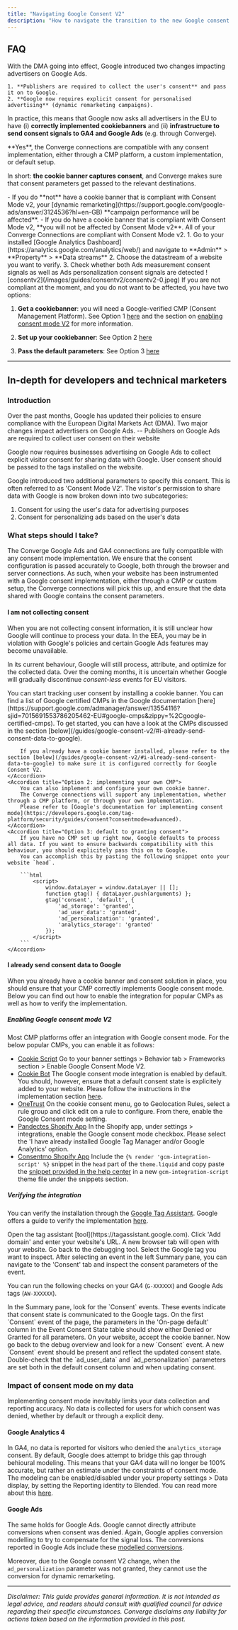 ```yaml
---
title: "Navigating Google Consent V2"
description: "How to navigate the transition to the new Google consent mode"
---
```


## FAQ

<AccordionGroup>
<Accordion title="What is happening with Consent Mode v2?" icon="lightbulb" iconType="duotone">
  With the DMA going into effect, Google introduced two changes impacting advertisers on Google Ads.
  
    1. **Publishers are required to collect the user's consent** and pass it on to Google.
    2. **Google now requires explicit consent for personalised advertising** (dynamic remarketing campaigns).

In practice, this means that Google now asks all advertisers in the EU to have (i) **correctly implemented cookiebanners** and (ii) **infrastructure to send consent signals to GA4 and Google Ads** (e.g. through Converge).

</Accordion>

<Accordion title="Is Converge compatible with Consent Mode v2?" icon="check-double">
**Yes**, the Converge connections are compatible with any consent implementation, either through a CMP platform, a custom implementation, or default setup.

In short: **the cookie banner captures consent**, and Converge makes sure that consent parameters get passed to the relevant destinations.
</Accordion>

<Accordion title="What happens if I don't take action?" icon="pause" iconType="duotone">
 - If you do **not** have a cookie banner that is compliant with Consent Mode v2, your [dynamic remarketing](https://support.google.com/google-ads/answer/3124536?hl=en-GB) **campaign performance will be affected**. 
 - If you do have a cookie banner that is compliant with Consent Mode v2, **you will not be affected by Consent Mode v2**. All of your Converge Connections are compliant with Consent Mode v2.
</Accordion>

<Accordion title="How can I check whether I am compliant with Consent Mode v2?" icon="shield-halved" iconType="duotone">
  1. Go to your installed [Google Analytics Dashboard](https://analytics.google.com/analytics/web/) and navigate to **Admin** > **Property** >  **Data streams**
  2. Choose the datastream of a website you want to verify.
  3. Check whether both Ads measurement consent signals as well as Ads personalization consent signals are detected
    ![consentv2](/images/guides/consentv2/consentv2-0.jpeg)

</Accordion>

<Accordion title="I am not ready for Consent Mode v2, what should I do?" icon="circle-exclamation" >
If you are not compliant at the moment, and you do not want to be affected, you have two options: 

1. **Get a cookiebanner**: you will need a Google-verified CMP (Consent Management Platform). See Option 1 [here](#i-am-not-collecting-consent) and the section on [enabling consent mode V2](#enabling-google-consent-mode-v2) for more information.

2. **Set up your cookiebanner**: See Option 2 [here](#i-am-not-collecting-consent)

3. **Pass the default parameters**: See Option 3 [here](#i-am-not-collecting-consent)
</Accordion>

</AccordionGroup>

---

## In-depth for developers and technical marketers

### Introduction
Over the past months, Google has updated their policies to ensure compliance with the European Digital Markets Act (DMA). Two major changes impact advertisers on Google Ads. -- Publishers on Google Ads are required to collect user consent on their website

Google now requires businesses advertising on Google Ads to collect explicit visitor consent for sharing data with Google. User consent should be passed to the tags installed on the website.

Google introduced two additional parameters to specify this consent. This is often referred to as 'Consent Mode V2'. The visitor's permission to share data with Google is now broken down into two subcategories:
1. Consent for using the user's data for advertising purposes
2. Consent for personalizing ads based on the user's data

### What steps should I take?

The Converge Google Ads and GA4 connections are fully compatible with any consent mode implementation. We ensure that the consent configuration is passed accurately to Google, both through the browser and server connections.
As such, when your website has been instrumented with a Google consent implementation, either through a CMP or custom setup, the Converge connections will pick this up, and ensure that the data shared with Google contains the consent parameters.

#### I am not collecting consent
When you are not collecting consent information, it is still unclear how Google will continue to process your data. In the EEA, you may be in violation with Google's policies and certain Google Ads features may become unavailable.

In its current behaviour, Google will still process, attribute, and optimize for the collected data. Over the coming months, it is uncertain whether Google will gradually discontinue *consent-less* events for EU visitors.

<AccordionGroup>
    <Accordion title="Option 1: installing a CMP">
        You can start tracking user consent by installing a cookie banner.
        You can find a list of Google certified CMPs in the Google documentation [here](https://support.google.com/admanager/answer/13554116?sjid=7015691553786205462-EU#google-cmps&zippy=%2Cgoogle-certified-cmps).
        To get started, you can have a look at the CMPs discussed in the section [below](/guides/google-consent-v2/#i-already-send-consent-data-to-google).
        
        If you already have a cookie banner installed, please refer to the section [below](/guides/google-consent-v2/#i-already-send-consent-data-to-google) to make sure it is configured correctly for Google Consent V2.
    </Accordion>
    <Accordion title="Option 2: implementing your own CMP">
        You can also implement and configure your own cookie banner.
        The Converge connections will support any implementation, whether through a CMP platform, or through your own implementation.
        Please refer to [Google's documentation for implementing consent mode](https://developers.google.com/tag-platform/security/guides/consent?consentmode=advanced).
    </Accordion>
    <Accordion title="Option 3: default to granting consent">
        If you have no CMP set up right now, Google defaults to process all data. If you want to ensure backwards compatibility with this behaviour, you should explicitely pass this on to Google.
        You can accomplish this by pasting the following snippet onto your website `head`.

        ```html 
            <script>
                window.dataLayer = window.dataLayer || [];
                function gtag() { dataLayer.push(arguments) };
                gtag('consent', 'default', {
                    'ad_storage': 'granted',
                    'ad_user_data': 'granted',
                    'ad_personalization': 'granted',
                    'analytics_storage': 'granted'
                });
            </script>
        ```
    </Accordion>
</AccordionGroup>

#### I already send consent data to Google

When you already have a cookie banner and consent solution in place, you should ensure that your CMP correctly implements Google consent mode.
Below you can find out how to enable the integration for popular CMPs as well as how to verify the implementation.

##### Enabling Google consent mode V2
Most CMP platforms offer an integration with Google consent mode. For the below popular CMPs, you can enable it as follows:

- [Cookie Script](https://help.cookie-script.com/en/google-analytics/google-consent-mode-implementation-instructions) Go to your banner settings > Behavior tab > Frameworks section > Enable Google Consent Mode V2.
- [Cookie Bot](https://support.cookiebot.com/hc/en-us/articles/360016047000-Cookiebot-and-Google-Consent-Mode) The Google consent mode integration is enabled by default. You should, however, ensure that a default consent state is explicitely added to your website. Please follow the instructions in the implementation section [here](https://support.cookiebot.com/hc/en-us/articles/360016047000-Cookiebot-and-Google-Consent-Mode).
- [OneTrust](https://my.onetrust.com/s/article/UUID-d81787f6-685c-2262-36c3-5f1f3369e2a7?language=en_US#UUID-d81787f6-685c-2262-36c3-5f1f3369e2a7_section-idm231981224490148) On the cookie consent menu, go to Geolocation Rules, select a rule group and click edit on a rule to configure. From there, enable the Google Consent mode setting.
- [Pandectes Shopify App](https://help.pandectes.io/en/article/using-google-consent-mode-integration-1xkfv6o/) In the Shopify app, under settings > integrations, enable the Google consent mode checkbox. Please select the 'I have already installed Google Tag Manager and/or Google Analytics' option.
- [Consentmo Shopify App](https://support.consentmo.com/en/article/google-consent-mode-v2-integration-1olxp4x/) Include the `{% render 'gcm-integration-script' %}` snippet in the `head` part of the `theme.liquid` and copy paste the [snippet provided in the help center](https://gdprstorage.b-cdn.net/faq/files/gcm-integration-script.zip) in a new `gcm-integration-script` theme file under the snippets section.

##### Verifying the integration
You can verify the installation through the [Google Tag Assistant](https://tagassistant.google.com).
Google offers a guide to verify the implementation [here](https://support.google.com/tagmanager/answer/14218557?hl=en).

<Steps>
    <Step>
        Open the tag assistant [tool](https://tagassistant.google.com).
    </Step>
    <Step>
        Click 'Add domain' and enter your website's URL. A new browser tab will open with your website.
    </Step>
    <Step>
        Go back to the debugging tool.
    </Step>
    <Step>
        Select the Google tag you want to inspect.
    </Step>
    <Step>
        After selecting an event in the left Summary pane, you can navigate to the 'Consent' tab and inspect the consent parameters of the event.
    </Step>
</Steps>

You can run the following checks on your GA4 (`G-XXXXXX`) and Google Ads tags (`AW-XXXXXX`).

<AccordionGroup>
    <Accordion title="A Consent event is fired">
        In the Summary pane, look for the `Consent` events. These events indicate that consent state is communicated to the Google tags.
    </Accordion>
    <Accordion title="A default Consent is set">
        On the first `Consent` event of the page, the parameters in the 'On-page default' column in the Event Consent State table should show either Denied or Granted for all parameters.
    </Accordion>
    <Accordion title="Consent updates are propagated">
        On your website, accept the cookie banner. Now go back to the debug overview and look for a new `Consent` event.
        A new `Consent` event should be present and reflect the updated consent state.
    </Accordion>
    <Accordion title="The consent V2 parameters are specified ">
        Double-check that the `ad_user_data` and `ad_personalization` parameters are set both in the default consent column and when updating consent.
    </Accordion>
</AccordionGroup>

### Impact of consent mode on my data

Implementing consent mode inevitably limits your data collection and reporting accuracy.
No data is collected for users for which consent was denied, whether by default or through a explicit deny.

#### Google Analytics 4
In GA4, no data is reported for visitors who denied the `analytics_storage` consent.
By default, Google does attempt to bridge this gap through behioural modeling.
This means that your GA4 data will no longer be 100% accurate, but rather an estimate under the constraints of consent mode.
The modeling can be enabled/disabled under your property settings > Data display, by setting the Reporting identity to Blended.
You can read more about this [here](https://support.google.com/analytics/answer/11161109?hl=en).

#### Google Ads
The same holds for Google Ads. Google cannot directly attribute conversions when consent was denied.
Again, Google applies conversion modelling to try to compensate for the signal loss.
The conversions reported in Google Ads include these [modelled conversions](https://support.google.com/google-ads/answer/10548233?hl=en-GB).

Moreover, due to the Google consent V2 change, when the `ad_personalization` parameter was not granted, they cannot use the conversion for dynamic remarketing.

---
*Disclaimer: This guide provides general information. It is not intended as legal advice, and readers should consult with qualified council for advice regarding their specific circumstances. Converge disclaims any liability for actions taken based on the information provided in this post.*
